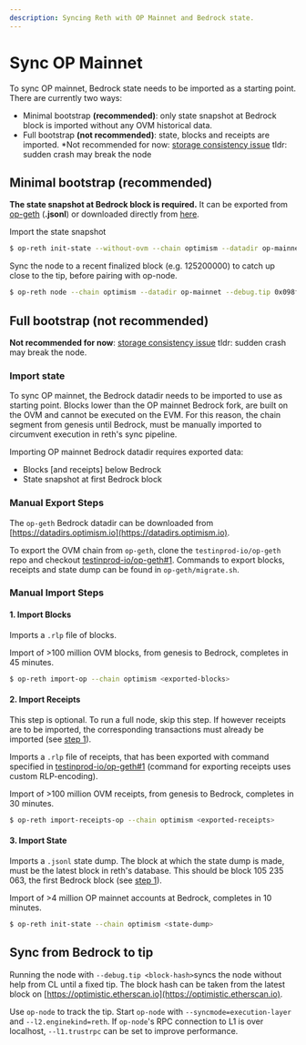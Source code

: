 ```yaml
---
description: Syncing Reth with OP Mainnet and Bedrock state.
---
```


# Sync OP Mainnet

To sync OP mainnet, Bedrock state needs to be imported as a starting point. There are currently two ways:

-   Minimal bootstrap **(recommended)**: only state snapshot at Bedrock block is imported without any OVM historical data.
-   Full bootstrap **(not recommended)**: state, blocks and receipts are imported. \*Not recommended for now: [storage consistency issue](https://github.com/paradigmxyz/reth/pull/11099) tldr: sudden crash may break the node

## Minimal bootstrap (recommended)

**The state snapshot at Bedrock block is required.** It can be exported from [op-geth](https://github.com/testinprod-io/op-erigon/blob/pcw109550/bedrock-db-migration/bedrock-migration#export-state) (**.jsonl**) or downloaded directly from [here](https://mega.nz/file/GdZ1xbAT#a9cBv3AqzsTGXYgX7nZc_3fl--tcBmOAIwIA5ND6kwc).

Import the state snapshot

```sh
$ op-reth init-state --without-ovm --chain optimism --datadir op-mainnet world_trie_state.jsonl
```

Sync the node to a recent finalized block (e.g. 125200000) to catch up close to the tip, before pairing with op-node.

```sh
$ op-reth node --chain optimism --datadir op-mainnet --debug.tip 0x098f87b75c8b861c775984f9d5dbe7b70cbbbc30fc15adb03a5044de0144f2d0 # block #125200000
```

## Full bootstrap (not recommended)

**Not recommended for now**: [storage consistency issue](https://github.com/paradigmxyz/reth/pull/11099) tldr: sudden crash may break the node.

### Import state

To sync OP mainnet, the Bedrock datadir needs to be imported to use as starting point.
Blocks lower than the OP mainnet Bedrock fork, are built on the OVM and cannot be executed on the EVM.
For this reason, the chain segment from genesis until Bedrock, must be manually imported to circumvent
execution in reth's sync pipeline.

Importing OP mainnet Bedrock datadir requires exported data:

-   Blocks [and receipts] below Bedrock
-   State snapshot at first Bedrock block

### Manual Export Steps

The `op-geth` Bedrock datadir can be downloaded from [https://datadirs.optimism.io](https://datadirs.optimism.io).

To export the OVM chain from `op-geth`, clone the `testinprod-io/op-geth` repo and checkout
[testinprod-io/op-geth#1](https://github.com/testinprod-io/op-geth/pull/1). Commands to export blocks, receipts and state dump can be
found in `op-geth/migrate.sh`.

### Manual Import Steps

#### 1. Import Blocks

Imports a `.rlp` file of blocks.

Import of >100 million OVM blocks, from genesis to Bedrock, completes in 45 minutes.

```bash
$ op-reth import-op --chain optimism <exported-blocks>
```

#### 2. Import Receipts

This step is optional. To run a full node, skip this step. If however receipts are to be imported, the
corresponding transactions must already be imported (see [step 1](#1-import-blocks)).

Imports a `.rlp` file of receipts, that has been exported with command specified in
[testinprod-io/op-geth#1](https://github.com/testinprod-io/op-geth/pull/1) (command for exporting receipts uses custom RLP-encoding).

Import of >100 million OVM receipts, from genesis to Bedrock, completes in 30 minutes.

```bash
$ op-reth import-receipts-op --chain optimism <exported-receipts>
```

#### 3. Import State

Imports a `.jsonl` state dump. The block at which the state dump is made, must be the latest block in
reth's database. This should be block 105 235 063, the first Bedrock block (see [step 1](#1-import-blocks)).

Import of >4 million OP mainnet accounts at Bedrock, completes in 10 minutes.

```bash
$ op-reth init-state --chain optimism <state-dump>
```

## Sync from Bedrock to tip

Running the node with `--debug.tip <block-hash>`syncs the node without help from CL until a fixed tip. The
block hash can be taken from the latest block on [https://optimistic.etherscan.io](https://optimistic.etherscan.io).

Use `op-node` to track the tip. Start `op-node` with `--syncmode=execution-layer` and `--l2.enginekind=reth`. If `op-node`'s RPC
connection to L1 is over localhost, `--l1.trustrpc` can be set to improve performance.
